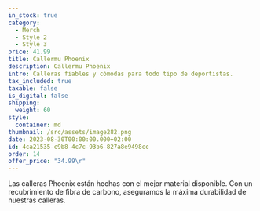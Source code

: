 ```yaml
---
in_stock: true
category:
  - Merch
  - Style 2
  - Style 3
price: 41.99
title: Callermu Phoenix
description: Callermu Phoenix
intro: Calleras fiables y cómodas para todo tipo de deportistas.
tax_included: true
taxable: false
is_digital: false
shipping:
  weight: 60
style:
  container: md
thumbnail: /src/assets/image282.png
date: 2023-08-30T00:00:00.000+02:00
id: 4ca21535-c9b8-4c7c-93b6-827a8e9498cc
order: 14
offer_price: "34.99\r"
---
```

Las calleras Phoenix están hechas con el mejor material disponible. Con un recubrimiento de fibra de carbono, aseguramos la máxima durabilidad de nuestras calleras.
